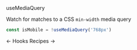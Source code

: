 <DocHeaderStack>
    <Heading as="h1">
        useMediaQuery
    </Heading>
    <RepoSourceLink repo="hooks" href="/useMediaQuery.ts" />
    <EditDocsLink href="/hooks/useMediaQuery.mdx" />
</DocHeaderStack>

Watch for matches to a CSS `min-width` media query

```jsx noPreview
const isMobile = !useMediaQuery('768px')
```

<DocFooterFlex>
    <DocFooterLink href="/docs/hooks">
        &larr; Hooks
    </DocFooterLink>
    <DocFooterLink href="/docs/recipes">
        Recipes &rarr;
    </DocFooterLink>
</DocFooterFlex>